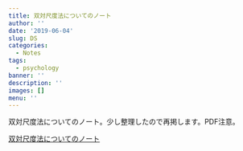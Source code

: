 ```yaml
---
title: 双対尺度法についてのノート
author: ''
date: '2019-06-04'
slug: DS
categories:
  - Notes
tags:
  - psychology
banner: ''
description: ''
images: []
menu: ''
---
```


双対尺度法についてのノート。少し整理したので再掲します。PDF注意。

<!--more-->

[双対尺度法についてのノート](../../../../notes/DS2019.pdf)